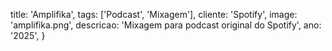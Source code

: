   title: 'Amplifika',
  tags: ['Podcast', 'Mixagem'],
  cliente: 'Spotify',
  image: 'amplifika.png',
  descricao: 'Mixagem para podcast original do Spotify',
  ano: '2025',
}

# 
